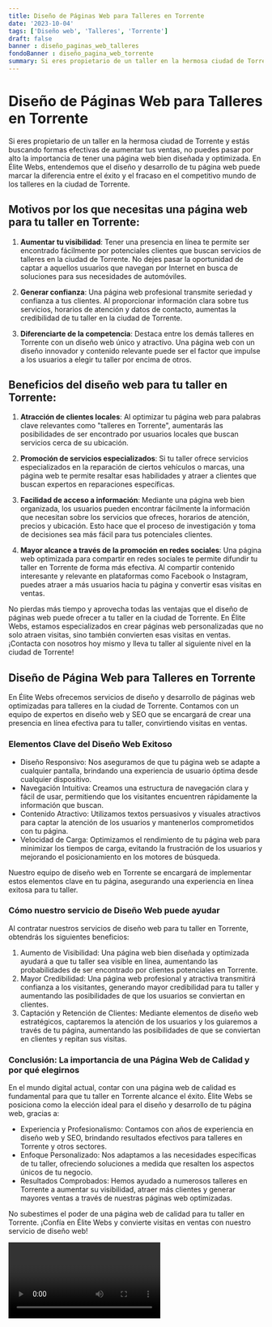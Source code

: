 ```yaml
---
title: Diseño de Páginas Web para Talleres en Torrente
date: '2023-10-04'
tags: ['Diseño web', 'Talleres', 'Torrente']
draft: false
banner : diseño_paginas_web_talleres
fondoBanner : diseño_pagina_web_torrente
summary: Si eres propietario de un taller en la hermosa ciudad de Torrente y estás buscando formas efectivas de aumentar tus ventas, no puedes pasar por alto la importancia de tener una página web bien diseñada y optimizada. En Élite Webs, entendemos que el diseño y desarrollo de tu página web puede marcar la diferencia entre el éxito y el fracaso en el competitivo mundo de los talleres en la ciudad de Torrente.
---
```


# Diseño de Páginas Web para Talleres en Torrente

Si eres propietario de un taller en la hermosa ciudad de Torrente y estás buscando formas efectivas de aumentar tus ventas, no puedes pasar por alto la importancia de tener una página web bien diseñada y optimizada. En Élite Webs, entendemos que el diseño y desarrollo de tu página web puede marcar la diferencia entre el éxito y el fracaso en el competitivo mundo de los talleres en la ciudad de Torrente.

## Motivos por los que necesitas una página web para tu taller en Torrente:

1. **Aumentar tu visibilidad**: Tener una presencia en línea te permite ser encontrado fácilmente por potenciales clientes que buscan servicios de talleres en la ciudad de Torrente. No dejes pasar la oportunidad de captar a aquellos usuarios que navegan por Internet en busca de soluciones para sus necesidades de automóviles.

2. **Generar confianza**: Una página web profesional transmite seriedad y confianza a tus clientes. Al proporcionar información clara sobre tus servicios, horarios de atención y datos de contacto, aumentas la credibilidad de tu taller en la ciudad de Torrente.

3. **Diferenciarte de la competencia**: Destaca entre los demás talleres en Torrente con un diseño web único y atractivo. Una página web con un diseño innovador y contenido relevante puede ser el factor que impulse a los usuarios a elegir tu taller por encima de otros.

## Beneficios del diseño web para tu taller en Torrente:

1. **Atracción de clientes locales**: Al optimizar tu página web para palabras clave relevantes como "talleres en Torrente", aumentarás las posibilidades de ser encontrado por usuarios locales que buscan servicios cerca de su ubicación.

2. **Promoción de servicios especializados**: Si tu taller ofrece servicios especializados en la reparación de ciertos vehículos o marcas, una página web te permite resaltar esas habilidades y atraer a clientes que buscan expertos en reparaciones específicas.

3. **Facilidad de acceso a información**: Mediante una página web bien organizada, los usuarios pueden encontrar fácilmente la información que necesitan sobre los servicios que ofreces, horarios de atención, precios y ubicación. Esto hace que el proceso de investigación y toma de decisiones sea más fácil para tus potenciales clientes.

4. **Mayor alcance a través de la promoción en redes sociales**: Una página web optimizada para compartir en redes sociales te permite difundir tu taller en Torrente de forma más efectiva. Al compartir contenido interesante y relevante en plataformas como Facebook o Instagram, puedes atraer a más usuarios hacia tu página y convertir esas visitas en ventas.

No pierdas más tiempo y aprovecha todas las ventajas que el diseño de páginas web puede ofrecer a tu taller en la ciudad de Torrente. En Élite Webs, estamos especializados en crear páginas web personalizadas que no solo atraen visitas, sino también convierten esas visitas en ventas. ¡Contacta con nosotros hoy mismo y lleva tu taller al siguiente nivel en la ciudad de Torrente!

<GifSeo />

<Cta />

## Diseño de Página Web para Talleres en Torrente

En Élite Webs ofrecemos servicios de diseño y desarrollo de páginas web optimizadas para talleres en la ciudad de Torrente. Contamos con un equipo de expertos en diseño web y SEO que se encargará de crear una presencia en línea efectiva para tu taller, convirtiendo visitas en ventas. 

### Elementos Clave del Diseño Web Exitoso

- Diseño Responsivo: Nos aseguramos de que tu página web se adapte a cualquier pantalla, brindando una experiencia de usuario óptima desde cualquier dispositivo.
- Navegación Intuitiva: Creamos una estructura de navegación clara y fácil de usar, permitiendo que los visitantes encuentren rápidamente la información que buscan.
- Contenido Atractivo: Utilizamos textos persuasivos y visuales atractivos para captar la atención de los usuarios y mantenerlos comprometidos con tu página.
- Velocidad de Carga: Optimizamos el rendimiento de tu página web para minimizar los tiempos de carga, evitando la frustración de los usuarios y mejorando el posicionamiento en los motores de búsqueda.

Nuestro equipo de diseño web en Torrente se encargará de implementar estos elementos clave en tu página, asegurando una experiencia en línea exitosa para tu taller.

### Cómo nuestro servicio de Diseño Web puede ayudar

Al contratar nuestros servicios de diseño web para tu taller en Torrente, obtendrás los siguientes beneficios:

1. Aumento de Visibilidad: Una página web bien diseñada y optimizada ayudará a que tu taller sea visible en línea, aumentando las probabilidades de ser encontrado por clientes potenciales en Torrente.
2. Mayor Credibilidad: Una página web profesional y atractiva transmitirá confianza a los visitantes, generando mayor credibilidad para tu taller y aumentando las posibilidades de que los usuarios se conviertan en clientes.
3. Captación y Retención de Clientes: Mediante elementos de diseño web estratégicos, captaremos la atención de los usuarios y los guiaremos a través de tu página, aumentando las posibilidades de que se conviertan en clientes y repitan sus visitas.

### Conclusión: La importancia de una Página Web de Calidad y por qué elegirnos

En el mundo digital actual, contar con una página web de calidad es fundamental para que tu taller en Torrente alcance el éxito. Élite Webs se posiciona como la elección ideal para el diseño y desarrollo de tu página web, gracias a:

- Experiencia y Profesionalismo: Contamos con años de experiencia en diseño web y SEO, brindando resultados efectivos para talleres en Torrente y otros sectores.
- Enfoque Personalizado: Nos adaptamos a las necesidades específicas de tu taller, ofreciendo soluciones a medida que resalten los aspectos únicos de tu negocio.
- Resultados Comprobados: Hemos ayudado a numerosos talleres en Torrente a aumentar su visibilidad, atraer más clientes y generar mayores ventas a través de nuestras páginas web optimizadas.

No subestimes el poder de una página web de calidad para tu taller en Torrente. ¡Confía en Élite Webs y convierte visitas en ventas con nuestro servicio de diseño web!

<Video />

<CtaBot job='Talleres' city='Torrente'/>

<Gmaps query='Torrente+españa+maps' />
